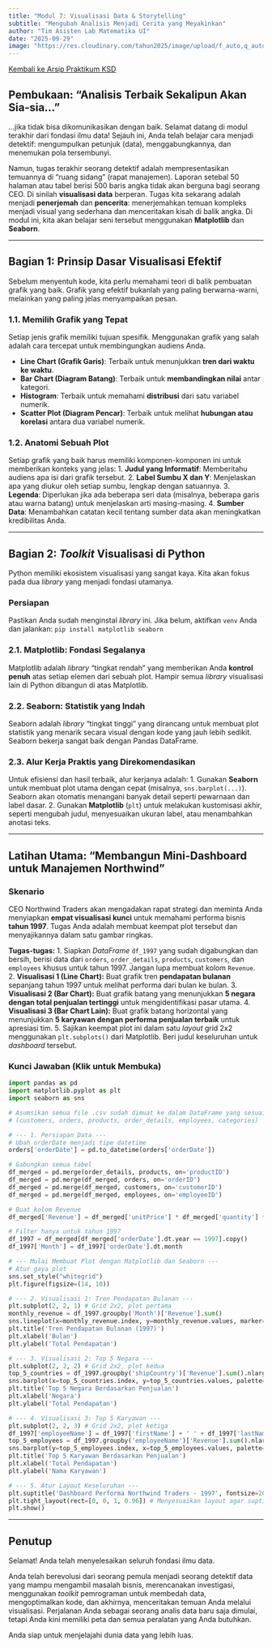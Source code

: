 ```yaml
---
title: "Modul 7: Visualisasi Data & Storytelling"
subtitle: "Mengubah Analisis Menjadi Cerita yang Meyakinkan"
author: "Tim Asisten Lab Matematika UI"
date: "2025-09-29"
image: "https://res.cloudinary.com/tahun2025/image/upload/f_auto,q_auto,w_800/v1/2024/psd/storytelling_with_data_dashboard.png"
---
```


<a href="../ksd2025.qmd" class="btn btn-outline-primary mb-4">
<i class="fa-solid fa-arrow-left"></i> Kembali ke Arsip Praktikum KSD
</a>

## Pembukaan: "Analisis Terbaik Sekalipun Akan Sia-sia..."

...jika tidak bisa dikomunikasikan dengan baik. Selamat datang di modul terakhir dari fondasi ilmu data! Sejauh ini, Anda telah belajar cara menjadi detektif: mengumpulkan petunjuk (data), menggabungkannya, dan menemukan pola tersembunyi.

Namun, tugas terakhir seorang detektif adalah mempresentasikan temuannya di "ruang sidang" (rapat manajemen). Laporan setebal 50 halaman atau tabel berisi 500 baris angka tidak akan berguna bagi seorang CEO. Di sinilah **visualisasi data** berperan. Tugas kita sekarang adalah menjadi **penerjemah** dan **pencerita**: menerjemahkan temuan kompleks menjadi visual yang sederhana dan menceritakan kisah di balik angka. Di modul ini, kita akan belajar seni tersebut menggunakan **Matplotlib** dan **Seaborn**.

---

## Bagian 1: Prinsip Dasar Visualisasi Efektif

Sebelum menyentuh kode, kita perlu memahami teori di balik pembuatan grafik yang baik. Grafik yang efektif bukanlah yang paling berwarna-warni, melainkan yang paling jelas menyampaikan pesan.

### 1.1. Memilih Grafik yang Tepat

Setiap jenis grafik memiliki tujuan spesifik. Menggunakan grafik yang salah adalah cara tercepat untuk membingungkan audiens Anda.

* **Line Chart (Grafik Garis)**: Terbaik untuk menunjukkan **tren dari waktu ke waktu**.
* **Bar Chart (Diagram Batang)**: Terbaik untuk **membandingkan nilai** antar kategori.
* **Histogram**: Terbaik untuk memahami **distribusi** dari satu variabel numerik.
* **Scatter Plot (Diagram Pencar)**: Terbaik untuk melihat **hubungan atau korelasi** antara dua variabel numerik.

### 1.2. Anatomi Sebuah Plot

Setiap grafik yang baik harus memiliki komponen-komponen ini untuk memberikan konteks yang jelas:
1.  **Judul yang Informatif**: Memberitahu audiens apa isi dari grafik tersebut.
2.  **Label Sumbu X dan Y**: Menjelaskan apa yang diukur oleh setiap sumbu, lengkap dengan satuannya.
3.  **Legenda**: Diperlukan jika ada beberapa seri data (misalnya, beberapa garis atau warna batang) untuk menjelaskan arti masing-masing.
4.  **Sumber Data**: Menambahkan catatan kecil tentang sumber data akan meningkatkan kredibilitas Anda.

---

## Bagian 2: *Toolkit* Visualisasi di Python

Python memiliki ekosistem visualisasi yang sangat kaya. Kita akan fokus pada dua *library* yang menjadi fondasi utamanya.

:::{.callout-tip icon="true"}
### Persiapan
Pastikan Anda sudah menginstal *library* ini. Jika belum, aktifkan `venv` Anda dan jalankan:
`pip install matplotlib seaborn`
:::

### 2.1. Matplotlib: Fondasi Segalanya

Matplotlib adalah *library* "tingkat rendah" yang memberikan Anda **kontrol penuh** atas setiap elemen dari sebuah plot. Hampir semua *library* visualisasi lain di Python dibangun di atas Matplotlib.

### 2.2. Seaborn: Statistik yang Indah

Seaborn adalah *library* "tingkat tinggi" yang dirancang untuk membuat plot statistik yang menarik secara visual dengan kode yang jauh lebih sedikit. Seaborn bekerja sangat baik dengan Pandas DataFrame.

### 2.3. Alur Kerja Praktis yang Direkomendasikan

Untuk efisiensi dan hasil terbaik, alur kerjanya adalah:
1.  Gunakan **Seaborn** untuk membuat plot utama dengan cepat (misalnya, `sns.barplot(...)`). Seaborn akan otomatis menangani banyak detail seperti pewarnaan dan label dasar.
2.  Gunakan **Matplotlib** (`plt`) untuk melakukan kustomisasi akhir, seperti mengubah judul, menyesuaikan ukuran label, atau menambahkan anotasi teks.

---

## Latihan Utama: "Membangun Mini-Dashboard untuk Manajemen Northwind"

:::{.callout-note icon="true"}
### Skenario
CEO Northwind Traders akan mengadakan rapat strategi dan meminta Anda menyiapkan **empat visualisasi kunci** untuk memahami performa bisnis **tahun 1997**. Tugas Anda adalah membuat keempat plot tersebut dan menyajikannya dalam satu gambar ringkas.
:::

**Tugas-tugas:**
1.  Siapkan *DataFrame* `df_1997` yang sudah digabungkan dan bersih, berisi data dari `orders`, `order_details`, `products`, `customers`, dan `employees` khusus untuk tahun 1997. Jangan lupa membuat kolom `Revenue`.
2.  **Visualisasi 1 (Line Chart):** Buat grafik tren **pendapatan bulanan** sepanjang tahun 1997 untuk melihat performa dari bulan ke bulan.
3.  **Visualisasi 2 (Bar Chart):** Buat grafik batang yang menunjukkan **5 negara dengan total penjualan tertinggi** untuk mengidentifikasi pasar utama.
4.  **Visualisasi 3 (Bar Chart Lain):** Buat grafik batang horizontal yang menunjukkan **5 karyawan dengan performa penjualan terbaik** untuk apresiasi tim.
5.  Sajikan keempat plot ini dalam satu *layout* grid 2x2 menggunakan `plt.subplots()` dari Matplotlib. Beri judul keseluruhan untuk *dashboard* tersebut.

:::{.callout-tip collapse="true"}
### Kunci Jawaban (Klik untuk Membuka)

```python
import pandas as pd
import matplotlib.pyplot as plt
import seaborn as sns

# Asumsikan semua file .csv sudah dimuat ke dalam DataFrame yang sesuai
# (customers, orders, products, order_details, employees, categories)

# --- 1. Persiapan Data ---
# Ubah orderDate menjadi tipe datetime
orders['orderDate'] = pd.to_datetime(orders['orderDate'])

# Gabungkan semua tabel
df_merged = pd.merge(order_details, products, on='productID')
df_merged = pd.merge(df_merged, orders, on='orderID')
df_merged = pd.merge(df_merged, customers, on='customerID')
df_merged = pd.merge(df_merged, employees, on='employeeID')

# Buat kolom Revenue
df_merged['Revenue'] = df_merged['unitPrice'] * df_merged['quantity'] * (1 - df_merged['discount'])

# Filter hanya untuk tahun 1997
df_1997 = df_merged[df_merged['orderDate'].dt.year == 1997].copy()
df_1997['Month'] = df_1997['orderDate'].dt.month

# --- Mulai Membuat Plot dengan Matplotlib dan Seaborn ---
# Atur gaya plot
sns.set_style("whitegrid")
plt.figure(figsize=(14, 10))

# --- 2. Visualisasi 1: Tren Pendapatan Bulanan ---
plt.subplot(2, 2, 1) # Grid 2x2, plot pertama
monthly_revenue = df_1997.groupby('Month')['Revenue'].sum()
sns.lineplot(x=monthly_revenue.index, y=monthly_revenue.values, marker='o', color='b')
plt.title('Tren Pendapatan Bulanan (1997)')
plt.xlabel('Bulan')
plt.ylabel('Total Pendapatan')

# --- 3. Visualisasi 2: Top 5 Negara ---
plt.subplot(2, 2, 2) # Grid 2x2, plot kedua
top_5_countries = df_1997.groupby('shipCountry')['Revenue'].sum().nlargest(5)
sns.barplot(x=top_5_countries.index, y=top_5_countries.values, palette='viridis')
plt.title('Top 5 Negara Berdasarkan Penjualan')
plt.xlabel('Negara')
plt.ylabel('Total Pendapatan')

# --- 4. Visualisasi 3: Top 5 Karyawan ---
plt.subplot(2, 2, 3) # Grid 2x2, plot ketiga
df_1997['employeeName'] = df_1997['firstName'] + ' ' + df_1997['lastName']
top_5_employees = df_1997.groupby('employeeName')['Revenue'].sum().nlargest(5)
sns.barplot(y=top_5_employees.index, x=top_5_employees.values, palette='plasma', orient='h')
plt.title('Top 5 Karyawan Berdasarkan Penjualan')
plt.xlabel('Total Pendapatan')
plt.ylabel('Nama Karyawan')

# --- 5. Atur Layout Keseluruhan ---
plt.suptitle('Dashboard Performa Northwind Traders - 1997', fontsize=20)
plt.tight_layout(rect=[0, 0, 1, 0.96]) # Menyesuaikan layout agar suptitle tidak tumpang tindih
plt.show()

```
:::

---

## Penutup

Selamat! Anda telah menyelesaikan seluruh fondasi ilmu data.

Anda telah berevolusi dari seorang pemula menjadi seorang detektif data yang mampu mengambil masalah bisnis, merencanakan investigasi, menggunakan *toolkit* pemrograman untuk membedah data, mengoptimalkan kode, dan akhirnya, menceritakan temuan Anda melalui visualisasi. Perjalanan Anda sebagai seorang analis data baru saja dimulai, tetapi Anda kini memiliki peta dan semua peralatan yang Anda butuhkan.

Anda siap untuk menjelajahi dunia data yang lebih luas.